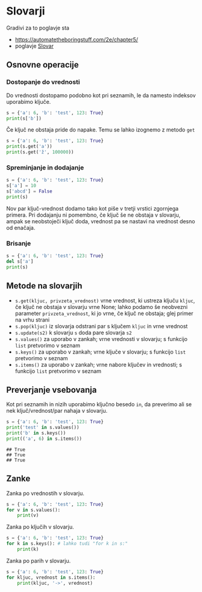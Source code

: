 # Slovarji

Gradivi za to poglavje sta

-   <https://automatetheboringstuff.com/2e/chapter5/>
-   poglavje [Slovar](https://lusy.fri.uni-lj.si/ucbenik/book/1212/index.html)

## Osnovne operacije

### Dostopanje do vrednosti

Do vrednosti dostopamo podobno kot pri seznamih, le da namesto indeksov uporabimo ključe.

```python
s = {'a': 6, 'b': 'test', 123: True}
print(s['b'])
```

Če ključ ne obstaja pride do napake. Temu se lahko izognemo z metodo `get`

```python
s = {'a': 6, 'b': 'test', 123: True}
print(s.get('a'))
print(s.get('ž', 100000))
```

### Spreminjanje in dodajanje

```python
s = {'a': 6, 'b': 'test', 123: True}
s['a'] = 10
s['abcd'] = False
print(s)
```

Nov par ključ-vrednost dodamo tako kot piše v tretji vrstici zgornjega primera. Pri dodajanju ni pomembno, če ključ še ne obstaja v slovarju, ampak se neobstoječi ključ doda, vrednost pa se nastavi na vrednost desno od enačaja.

### Brisanje

```python
s = {'a': 6, 'b': 'test', 123: True}
del s['a']
print(s)
```

## Metode na slovarjih

-   `s.get(kljuc, privzeta_vrednost)` vrne vrednost, ki ustreza ključu `kljuc`, če ključ ne obstaja v slovarju vrne None; lahko podamo še neobvezni parameter `privzeta_vrednost`, ki jo vrne, če ključ ne obstaja; glej primer na vrhu strani
-   `s.pop(kljuc)` iz slovarja odstrani par s ključem `kljuc` in vrne vrednost
-   `s.update(s2)` k slovarju `s` doda pare slovarja `s2`
-   `s.values()` za uporabo v zankah; vrne vrednosti v slovarju; s funkcijo `list` pretvorimo v seznam
-   `s.keys()` za uporabo v zankah; vrne ključe v slovarju; s funkcijo `list` pretvorimo v seznam
-   `s.items()` za uporabo v zankah; vrne nabore ključev in vrednosti; s funkcijo `list` pretvorimo v seznam

## Preverjanje vsebovanja

Kot pri seznamih in nizih uporabimo ključno besedo `in`, da preverimo ali se nek ključ/vrednost/par nahaja v slovarju.

```python
s = {'a': 6, 'b': 'test', 123: True}
print('test' in s.values())
print('b' in s.keys())
print(('a', 6) in s.items())
```

```         
## True
## True
## True
```

## Zanke

Zanka po vrednostih v slovarju.

```python
s = {'a': 6, 'b': 'test', 123: True}
for v in s.values():
	print(v)
```

Zanka po ključih v slovarju.

```python
s = {'a': 6, 'b': 'test', 123: True}
for k in s.keys(): # lahko tudi "for k in s:"
	print(k)
```

Zanka po parih v slovarju.

```python
s = {'a': 6, 'b': 'test', 123: True}
for kljuc, vrednost in s.items():
	print(kljuc, '->', vrednost)
```

